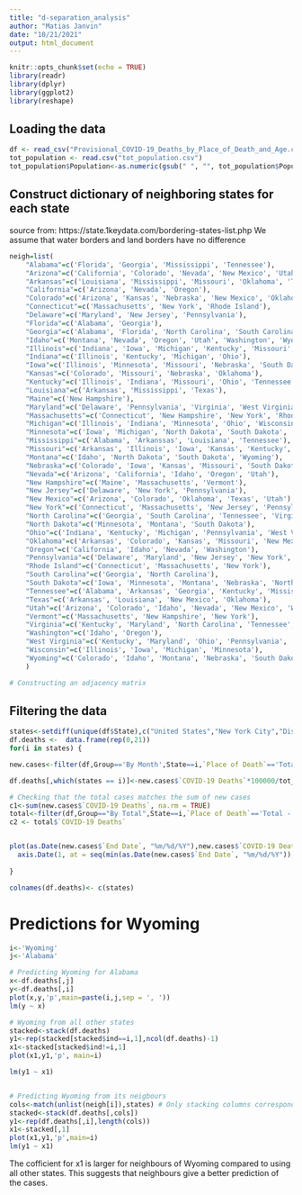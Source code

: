 ```yaml
---
title: "d-separation_analysis"
author: "Matias Janvin"
date: "10/21/2021"
output: html_document
---
```


```r
knitr::opts_chunk$set(echo = TRUE)
library(readr)
library(dplyr) 
library(ggplot2)
library(reshape)
```

## Loading the data

```r
df <- read_csv("Provisional_COVID-19_Deaths_by_Place_of_Death_and_Age.csv")
tot_population <- read.csv("tot_population.csv")
tot_population$Population<-as.numeric(gsub(" ", "", tot_population$Population)) # Converting numbers to numeric format
```



## Construct dictionary of neighboring states for each state
source from: https://state.1keydata.com/bordering-states-list.php
We assume that water borders and land borders have no difference

```r

neigh=list(
    "Alabama"=c('Florida', 'Georgia', 'Mississippi', 'Tennessee'),
    "Arizona"=c('California', 'Colorado', 'Nevada', 'New Mexico', 'Utah'),
    "Arkansas"=c('Louisiana', 'Mississippi', 'Missouri', 'Oklahoma', 'Tennessee', 'Texas'),
    "California"=c('Arizona', 'Nevada', 'Oregon'),
    "Colorado"=c('Arizona', 'Kansas', 'Nebraska', 'New Mexico', 'Oklahoma', 'Utah', 'Wyoming'),
    "Connecticut"=c('Massachusetts', 'New York', 'Rhode Island'),
    "Delaware"=c('Maryland', 'New Jersey', 'Pennsylvania'),
    "Florida"=c('Alabama', 'Georgia'),
    "Georgia"=c('Alabama', 'Florida', 'North Carolina', 'South Carolina', 'Tennessee'),
    "Idaho"=c('Montana', 'Nevada', 'Oregon', 'Utah', 'Washington', 'Wyoming'),
    "Illinois"=c('Indiana', 'Iowa', 'Michigan', 'Kentucky', 'Missouri', 'Wisconsin'),
    "Indiana"=c('Illinois', 'Kentucky', 'Michigan', 'Ohio'),
    "Iowa"=c('Illinois', 'Minnesota', 'Missouri', 'Nebraska', 'South Dakota', 'Wisconsin'),
    "Kansas"=c('Colorado', 'Missouri', 'Nebraska', 'Oklahoma'),
    "Kentucky"=c('Illinois', 'Indiana', 'Missouri', 'Ohio', 'Tennessee', 'Virginia', 'West Virginia'),
    "Louisiana"=c('Arkansas', 'Mississippi', 'Texas'),
    "Maine"=c('New Hampshire'),
    "Maryland"=c('Delaware', 'Pennsylvania', 'Virginia', 'West Virginia'),
    "Massachusetts"=c('Connecticut', 'New Hampshire', 'New York', 'Rhode Island', 'Vermont'),
    "Michigan"=c('Illinois', 'Indiana', 'Minnesota', 'Ohio', 'Wisconsin'),
    "Minnesota"=c('Iowa', 'Michigan', 'North Dakota', 'South Dakota', 'Wisconsin'),
    "Mississippi"=c('Alabama', 'Arkanssas', 'Louisiana', 'Tennessee'),
    "Missouri"=c('Arkansas', 'Illinois', 'Iowa', 'Kansas', 'Kentucky', 'Nebraska', 'Oklahoma', 'Tennessee'),
    "Montana"=c('Idaho', 'North Dakota', 'South Dakota', 'Wyoming'),
    "Nebraska"=c('Colorado', 'Iowa', 'Kansas', 'Missouri', 'South Dakota', 'Wyoming'),
    "Nevada"=c('Arizona', 'California', 'Idaho', 'Oregon', 'Utah'),
    "New Hampshire"=c('Maine', 'Massachusetts', 'Vermont'),
    "New Jersey"=c('Delaware', 'New York', 'Pennsylvania'),
    "New Mexico"=c('Arizona', 'Colorado', 'Oklahoma', 'Texas', 'Utah'),
    "New York"=c('Connecticut', 'Massachusetts', 'New Jersey', 'Pennsylvania', 'Rhode Island', 'Vermont'),
    "North Carolina"=c('Georgia', 'South Carolina', 'Tennessee', 'Virginia'),
    "North Dakota"=c('Minnesota', 'Montana', 'South Dakota'),
    "Ohio"=c('Indiana', 'Kentucky', 'Michigan', 'Pennsylvania', 'West Virginia'),
    "Oklahoma"=c('Arkansas', 'Colorado', 'Kansas', 'Missouri', 'New Mexico', 'Texas'),
    "Oregon"=c('California', 'Idaho', 'Nevada', 'Washington'),
    "Pennsylvania"=c('Delaware', 'Maryland', 'New Jersey', 'New York', 'Ohio', 'West Virginia'),
    "Rhode Island"=c('Connecticut', 'Massachusetts', 'New York'),
    "South Carolina"=c('Georgia', 'North Carolina'),
    "South Dakota"=c('Iowa', 'Minnesota', 'Montana', 'Nebraska', 'North Dakota', 'Wyoming'),
    "Tennessee"=c('Alabama', 'Arkansas', 'Georgia', 'Kentucky', 'Mississippi', 'Missouri', 'North Carolina', 'Virginia'),
    "Texas"=c('Arkansas', 'Louisiana', 'New Mexico', 'Oklahoma'),
    "Utah"=c('Arizona', 'Colorado', 'Idaho', 'Nevada', 'New Mexico', 'Wyoming'),
    "Vermont"=c('Massachusetts', 'New Hampshire', 'New York'),
    "Virginia"=c('Kentucky', 'Maryland', 'North Carolina', 'Tennessee', 'West Virginia'),
    "Washington"=c('Idaho', 'Oregon'),
    "West Virginia"=c('Kentucky', 'Maryland', 'Ohio', 'Pennsylvania', 'Virginia'),
    "Wisconsin"=c('Illinois', 'Iowa', 'Michigan', 'Minnesota'),
    "Wyoming"=c('Colorado', 'Idaho', 'Montana', 'Nebraska', 'South Dakota', 'Utah')
    )

# Constructing an adjacency matrix
```


## Filtering the data

```r

states<-setdiff(unique(df$State),c("United States","New York City","District of Columbia", "Puerto Rico", "Alaska")  )
df.deaths <-  data.frame(rep(0,21))
for(i in states) {

new.cases<-filter(df,Group=='By Month',State==i,`Place of Death`=='Total - All Places of Death',`Age group`=='All Ages')

df.deaths[,which(states == i)]<-new.cases$`COVID-19 Deaths`*100000/tot_population[tot_population[,1]==state.abb[match(i,state.name)],2]

# Checking that the total cases matches the sum of new cases
c1<-sum(new.cases$`COVID-19 Deaths`, na.rm = TRUE)
total<-filter(df,Group=="By Total",State==i,`Place of Death`=='Total - All Places of Death',`Age group`=='All Ages')
c2 <- total$`COVID-19 Deaths`


plot(as.Date(new.cases$`End Date`, "%m/%d/%Y"),new.cases$`COVID-19 Deaths`, 'h', xaxt = "n", xlab='Month', ylab='Montly new cases of death',main=paste(i,paste('TOT1 =',as.character(c1)), paste('TOT2 =', as.character(c2)), sep=', '))
  axis.Date(1, at = seq(min(as.Date(new.cases$`End Date`, "%m/%d/%Y")), max(as.Date(new.cases$`End Date`, "%m/%d/%Y"))+6, "months"),format='%m-%y') 
  
}

colnames(df.deaths)<- c(states)

```


# Predictions for Wyoming
```r
i<-'Wyoming'
j<-'Alabama'

# Predicting Wyoming for Alabama
x<-df.deaths[,j]
y<-df.deaths[,i]
plot(x,y,'p',main=paste(i,j,sep = ', '))
lm(y ~ x)

# Wyoming from all other states
stacked<-stack(df.deaths)
y1<-rep(stacked[stacked$ind==i,1],ncol(df.deaths)-1)
x1<-stacked[stacked$ind!=i,1]
plot(x1,y1,'p', main=i)

lm(y1 ~ x1)



```




```r
# Predicting Wyoming from its neigbours
cols<-match(unlist(neigh[i]),states) # Only stacking columns corresponding to neighbours
stacked<-stack(df.deaths[,cols])
y1<-rep(df.deaths[,i],length(cols))
x1<-stacked[,1]
plot(x1,y1,'p',main=i)
lm(y1 ~ x1)
```

The cofficient for x1 is larger for neighbours of Wyoming compared to using all other states. This suggests that neighbours give a better prediction of the cases.








